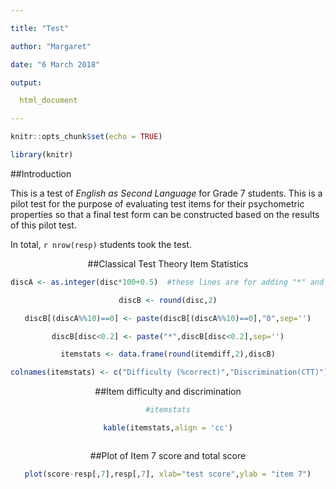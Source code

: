 ---
title: "Test"
author: "Margaret"
date: "6 March 2018"
output: 
  html_document
---

```{r setup, include=FALSE}
knitr::opts_chunk$set(echo = TRUE)
library(knitr)
```
##Introduction
This is a test of *English as Second Language* for Grade 7 students. This is a pilot test for the purpose of evaluating test items for their psychometric properties so that a final test form can be constructed based on the results of this pilot test. 

In total, `r nrow(resp)` students took the test. 

<!--- These are for html output file --->
<style type="text/css">
.table {
    width: 40%;
}
</style>
<center>


##Classical Test Theory Item Statistics
```{r results = 'asis', echo=FALSE, warning=FALSE}
discA <- as.integer(disc*100+0.5)  #these lines are for adding "*" and fixing two decimal places.
discB <- round(disc,2)
discB[(discA%%10)==0] <- paste(discB[(discA%%10)==0],"0",sep='')
discB[disc<0.2] <- paste("*",discB[disc<0.2],sep='')
itemstats <- data.frame(round(itemdiff,2),discB)
colnames(itemstats) <- c("Difficulty (%correct)","Discrimination(CTT)")
```
##Item difficulty and discrimination 
```{r echo=FALSE, comment=NA, warning=FALSE}
#itemstats
kable(itemstats,align = 'cc')

```


##Plot of Item 7 score and total score
```{r echo=FALSE, comment=NA, warning=FALSE}
plot(score-resp[,7],resp[,7], xlab="test score",ylab = "item 7")

 
```


